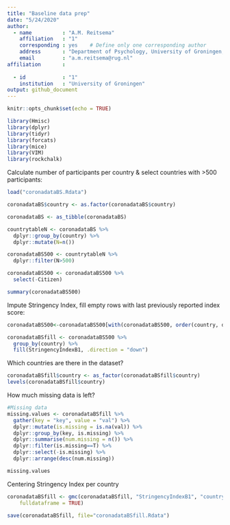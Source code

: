 ```yaml
---
title: "Baseline data prep"
date: "5/24/2020"
author: 
  - name          : "A.M. Reitsema"
    affiliation   : "1"
    corresponding : yes    # Define only one corresponding author
    address       : "Department of Psychology, University of Groningen, Grote Kruisstraat 2/1, 9712TS Groningen, the Netherlands"
    email         : "a.m.reitsema@rug.nl"
affiliation       :
    
  - id            : "1"
    institution   : "University of Groningen"
output: github_document
---
```


```r
knitr::opts_chunk$set(echo = TRUE)
```

```r
library(Hmisc)
library(dplyr)
library(tidyr)
library(forcats)
library(mice)
library(VIM)
library(rockchalk)
```

Calculate number of participants per country & select countries with >500 participants:
```r
load("coronadataBS.Rdata")

coronadataBS$country <- as.factor(coronadataBS$country)

coronadataBS <- as_tibble(coronadataBS)

countrytableN <- coronadataBS %>%
  dplyr::group_by(country) %>%
  dplyr::mutate(N=n())

coronadataBS500 <- countrytableN %>%
  dplyr::filter(N>500)

coronadataBS500 <- coronadataBS500 %>%
  select(-Citizen)

summary(coronadataBS500)
```

Impute Stringency Index, fill empty rows with last previously reported index score:
```r
coronadataBS500<-coronadataBS500[with(coronadataBS500, order(country, dateB)),]

coronadataBSfill <- coronadataBS500 %>%
  group_by(country) %>%
  fill(StringencyIndexB1, .direction = "down")
```

Which countries are there in the dataset?
```r
coronadataBSfill$country <- as_factor(coronadataBSfill$country)
levels(coronadataBSfill$country)
```

How much missing data is left?
```r
#Missing data
missing.values <- coronadataBSfill %>%
  gather(key = "key", value = "val") %>%
  dplyr::mutate(is.missing = is.na(val)) %>%
  dplyr::group_by(key, is.missing) %>%
  dplyr::summarise(num.missing = n()) %>%
  dplyr::filter(is.missing==T) %>%
  dplyr::select(-is.missing) %>%
  dplyr::arrange(desc(num.missing))

missing.values
```

Centering Stringency Index per country
```r
coronadataBSfill <- gmc(coronadataBSfill, "StringencyIndexB1", "country", FUN = mean, suffix = c("_mn", "_dev"),
    fulldataframe = TRUE)

save(coronadataBSfill, file="coronadataBSfill.Rdata")
```

